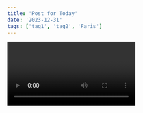 ```yaml
---
title: 'Post for Today'
date: '2023-12-31'
tags: ['tag1', 'tag2', 'Faris']
---
```


<Video id="6h649f2fB9Q" />

We recommend using **Static Generation** (with and without data) whenever possible because your page can be built once and served by CDN, which makes it much faster than having a server render the page on every request.